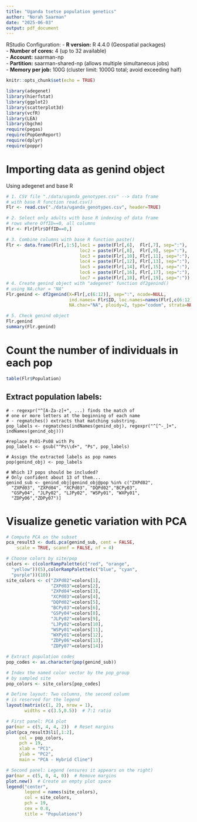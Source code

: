 ```yaml
---
title: "Uganda tsetse population genetics"
author: "Norah Saarman"
date: "2025-06-03"
output: pdf_document
---
```


RStudio Configuration:
   - **R version:** R 4.4.0 (Geospatial packages)  
   - **Number of cores:** 4 (up to 32 available)   
   - **Account:** saarman-np  
   - **Partition:** saarman-shared-np (allows multiple simultaneous jobs)  
   - **Memory per job:** 100G (cluster limit: 1000G total; avoid exceeding half)

```r
knitr::opts_chunk$set(echo = TRUE)
```

```r
library(adegenet)
library(hierfstat)
library(ggplot2)
library(scatterplot3d)
library(vcfR)
library(LEA)
library(bgchm)
require(pegas)       
require(PopGenReport)
require(dplyr)
require(poppr) 
```
# Importing data as genind object
Using adegenet and base R

```R
# 1. CSV file "./data/uganda_genotypes.csv" --> data frame 
# with base R function read.csv()
Flr <- read.csv("./data/uganda_genotypes.csv", header=TRUE)

# 2. Select only adults with base R indexing of data frame 
# rows where OffID==0, all columns
Flr <- Flr[Flr$OffID==0,]

# 3. Combine columns with base R function paste()
Flr <- data.frame(Flr[,1:5],loc1 = paste(Flr[,6],  Flr[,7], sep=":"), 
                            loc2 = paste(Flr[,8],  Flr[,9], sep=":"), 
                            loc3 = paste(Flr[,10], Flr[,11], sep=":"), 
                            loc4 = paste(Flr[,12], Flr[,13], sep=":"), 
                            loc5 = paste(Flr[,14], Flr[,15], sep=":"),  
                            loc6 = paste(Flr[,16], Flr[,17], sep=":"),  
                            loc7 = paste(Flr[,18], Flr[,19], sep=":"))
# 4. Create genind object with "adegenet" function df2genind() 
# using NA.char = "NA"
Flr.genind <- df2genind(X=Flr[,c(6:12)], sep=":", ncode=NULL,
                        ind.names= Flr$ID, loc.names=names(Flr[,c(6:12)]), pop=Flr$Population,
                        NA.char="NA", ploidy=2, type="codom", strata=NULL, hierarchy=NULL)

# 5. Check genind object
Flr.genind
summary(Flr.genind)
```

# Count the number of individuals in each pop
```r
table(Flr$Population)
```


## Extract population labels:

```
# - regexpr("^[A-Za-z]+", ...) finds the match of 
# one or more letters at the beginning of each name
# - regmatches() extracts that matching substring.
pop_labels <- regmatches(indNames(genind_obj), regexpr("^[^-_]+", indNames(genind_obj)))

#replace Ps01-Ps08 with Ps
pop_labels <- gsub("^Ps\\d+", "Ps", pop_labels)

# Assign the extracted labels as pop names
pop(genind_obj) <- pop_labels

# Which 17 pops should be included? 
# Only confident about 13 of them...
genind_sub <- genind_obj[genind_obj@pop %in% c("ZXPd02",
  "ZXPd03", "ZXPd04", "XCPd03", "DQPd02","BCPy03", 
  "GSPy04", "JLPy02", "LJPy02", "WSPy01", "WXPy01", 
  "ZDPy06","ZDPy07")]
```

# Visualize genetic variation with PCA
```r
# Compute PCA on the subset
pca_result3 <- dudi.pca(genind_sub, cent = FALSE, 
    scale = TRUE, scannf = FALSE, nf = 4)

# Choose colors by site/pop
colors <- c(colorRampPalette(c("red", "orange",
  "yellow"))(5),colorRampPalette(c("blue", "cyan",
  "purple"))(10))
site_colors <- c("ZXPd02"=colors[1], 
                 "ZXPd03"=colors[2], 
                 "ZXPd04"=colors[3], 
                 "XCPd03"=colors[4], 
                 "DQPd02"=colors[5], 
                 "BCPy03"=colors[6], 
                 "GSPy04"=colors[8], 
                 "JLPy02"=colors[9], 
                 "LJPy02"=colors[10], 
                 "WSPy01"=colors[11], 
                 "WXPy01"=colors[12], 
                 "ZDPy06"=colors[13], 
                 "ZDPy07"=colors[14])

# Extract population codes 
pop_codes <- as.character(pop(genind_sub))

# Index the named color vector by the pop_group
# by sampled site
pop_colors <- site_colors[pop_codes]

# Define layout: Two columns, the second column 
# is reserved for the legend
layout(matrix(c(1, 2), nrow = 1), 
       widths = c(3.5,0.5))  # 7:1 ratio

# First panel: PCA plot
par(mar = c(5, 4, 4, 2))  # Reset margins
plot(pca_result3$li[,1:2],
     col = pop_colors,
     pch = 19,
     xlab = "PC1",
     ylab = "PC2",
     main = "PCA - Hybrid Cline")

# Second panel: Legend (ensures it appears on the right)
par(mar = c(5, 0, 4, 0))  # Remove margins
plot.new()  # Create an empty plot space
legend("center", 
       legend = names(site_colors),
       col = site_colors,
       pch = 19,
       cex = 0.8,
       title = "Populations")
```
